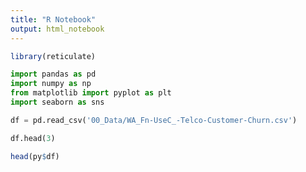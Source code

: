 ```yaml
---
title: "R Notebook"
output: html_notebook
---
```


```r
library(reticulate)
```


```python
import pandas as pd
import numpy as np
from matplotlib import pyplot as plt
import seaborn as sns

```

```python
df = pd.read_csv('00_Data/WA_Fn-UseC_-Telco-Customer-Churn.csv')

```

```python
df.head(3)

```

```r
head(py$df)
```

